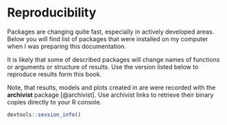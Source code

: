 # Reproducibility

Packages are changing quite fast, especially in actively developed areas.
Below you will find list of packages that were installed on my computer when I was preparing this documentation.

It is likely that some of described packages will change names of functions or arguments or structure of results. Use the version listed below to reproduce results form this book.

Note, that results, models and plots created in are were recorded with the **archivist** package [@archivist]. Use archivist links to retrieve their binary copies directly to your R console.


```r
devtools::session_info()
```
